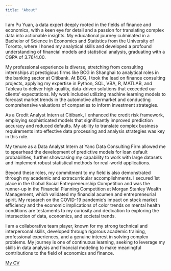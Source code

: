 ```yaml
---
title: "About"
---
```


I am Pu Yuan, a data expert deeply rooted in the fields of finance and economics, with a keen eye for detail and a passion for translating complex data into actionable insights. My educational journey culminated in a Bachelor of Science in Economics and Statistics from the University of Toronto, where I honed my analytical skills and developed a profound understanding of financial models and statistical analysis, graduating with a CGPA of 3.76/4.00.

My professional experience is diverse, stretching from consulting internships at prestigious firms like BCG in Shanghai to analytical roles in the banking sector at Citibank. At BCG, I took the lead on finance consulting projects, applying my expertise in Python, SQL, VBA, R, MATLAB, and Tableau to deliver high-quality, data-driven solutions that exceeded our clients' expectations. My work included utilizing machine learning models to forecast market trends in the automotive aftermarket and conducting comprehensive valuations of companies to inform investment strategies.

As a Credit Analyst Intern at Citibank, I enhanced the credit risk framework, employing sophisticated models that significantly improved prediction accuracy and reduced defaults. My ability to translate complex business requirements into effective data processing and analysis strategies was key in this role.

My tenure as a Data Analyst Intern at Yanc Data Consulting Firm allowed me to spearhead the development of predictive models for loan default probabilities, further showcasing my capability to work with large datasets and implement robust statistical methods for real-world applications.

Beyond these roles, my commitment to my field is also demonstrated through my academic and extracurricular accomplishments. I secured 1st place in the Global Social Entrepreneurship Competition and was the runner-up in the Financial Planning Competition at Morgan Stanley Wealth Management, which validated my financial acumen and entrepreneurial spirit. My research on the COVID-19 pandemic's impact on stock market efficiency and the economic implications of color trends on mental health conditions are testaments to my curiosity and dedication to exploring the intersection of data, economics, and societal trends.

I am a collaborative team player, known for my strong technical and interpersonal skills, developed through rigorous academic training, professional experiences, and a genuine interest in solving complex problems. My journey is one of continuous learning, seeking to leverage my skills in data analysis and financial modeling to make meaningful contributions to the field of economics and finance.

[My CV](Pu Yuan_cv.pdf)
